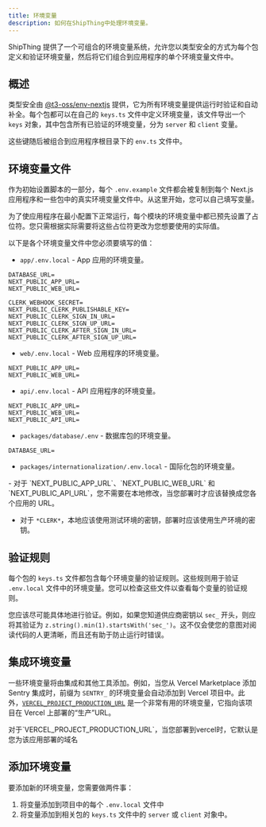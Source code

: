 ```yaml
---
title: 环境变量
description: 如何在ShipThing中处理环境变量。
---
```


ShipThing 提供了一个可组合的环境变量系统，允许您以类型安全的方式为每个包定义和验证环境变量，然后将它们组合到应用程序的单个环境变量文件中。

## 概述

类型安全由 [@t3-oss/env-nextjs](https://env.t3.gg/) 提供，它为所有环境变量提供运行时验证和自动补全。每个包都可以在自己的 `keys.ts` 文件中定义环境变量，该文件导出一个 `keys` 对象，其中包含所有已验证的环境变量，分为 `server` 和 `client` 变量。

这些键随后被组合到应用程序根目录下的 `env.ts` 文件中。

## 环境变量文件

作为初始设置脚本的一部分，每个 `.env.example` 文件都会被复制到每个 Next.js 应用程序和一些包中的真实环境变量文件中。从这里开始，您可以自己填写变量。

<Note>
为了使应用程序在最小配置下正常运行，每个模块的环境变量中都已预先设置了占位符。您只需根据实际需要将这些占位符更改为您想要使用的实际值。
</Note>

以下是各个环境变量文件中您必须要填写的值：

- `app/.env.local` - App 应用的环境变量。

```env .env.local
DATABASE_URL=
NEXT_PUBLIC_APP_URL=
NEXT_PUBLIC_WEB_URL=

CLERK_WEBHOOK_SECRET=
NEXT_PUBLIC_CLERK_PUBLISHABLE_KEY=
NEXT_PUBLIC_CLERK_SIGN_IN_URL=
NEXT_PUBLIC_CLERK_SIGN_UP_URL=
NEXT_PUBLIC_CLERK_AFTER_SIGN_IN_URL=
NEXT_PUBLIC_CLERK_AFTER_SIGN_UP_URL=
```

- `web/.env.local` - Web 应用程序的环境变量。

```env .env.local
NEXT_PUBLIC_APP_URL=
NEXT_PUBLIC_WEB_URL=
```

- `api/.env.local` - API 应用程序的环境变量。

```env .env.local
NEXT_PUBLIC_APP_URL=
NEXT_PUBLIC_WEB_URL=
NEXT_PUBLIC_API_URL=
```

- `packages/database/.env` - 数据库包的环境变量。

```env .env
DATABASE_URL=
```

- `packages/internationalization/.env.local` - 国际化包的环境变量。

<Note>
  - 对于 `NEXT_PUBLIC_APP_URL`、`NEXT_PUBLIC_WEB_URL` 和 `NEXT_PUBLIC_API_URL`，您不需要在本地修改，当您部署时才应该替换成您各个应用的 URL。

  - 对于 `*CLERK*`，本地应该使用测试环境的密钥，部署时应该使用生产环境的密钥。
</Note>

## 验证规则

每个包的 `keys.ts` 文件都包含每个环境变量的验证规则。这些规则用于验证 `.env.local` 文件中的环境变量。您可以检查这些文件以查看每个变量的验证规则。

<Tip>您应该尽可能具体地进行验证。例如，如果您知道供应商密钥以 `sec_` 开头，则应将其验证为 `z.string().min(1).startsWith('sec_')`。这不仅会使您的意图对阅读代码的人更清晰，而且还有助于防止运行时错误。</Tip>

## 集成环境变量

一些环境变量将由集成和其他工具添加。例如，当您从 Vercel Marketplace 添加 Sentry 集成时，前缀为 `SENTRY_` 的环境变量会自动添加到 Vercel 项目中。此外，[`VERCEL_PROJECT_PRODUCTION_URL`](https://vercel.com/docs/environment-variables/system-environment-variables) 是一个非常有用的环境变量，它指向该项目在 Vercel 上部署的“生产”URL。

<Tip>
对于`VERCEL_PROJECT_PRODUCTION_URL`，当您部署到vercel时，它默认是您为该应用部署的域名
</Tip>

## 添加环境变量

要添加新的环境变量，您需要做两件事：

1. 将变量添加到项目中的每个 `.env.local` 文件中
2. 将变量添加到相关包的 `keys.ts` 文件中的 `server` 或 `client` 对象中。